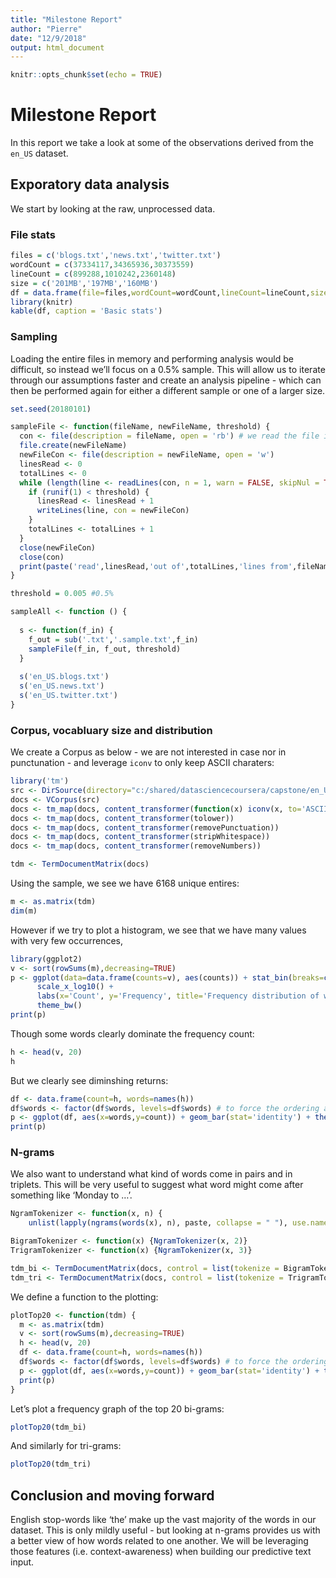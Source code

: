 ---
title: "Milestone Report"
author: "Pierre"
date: "12/9/2018"
output: html_document
---

```{r setup, include=FALSE}
knitr::opts_chunk$set(echo = TRUE)
```

# Milestone Report

In this report we take a look at some of the observations derived from the `en_US` dataset.

## Exporatory data analysis

We start by looking at the raw, unprocessed data.

### File stats

```{r echo=FALSE, echo='asis'}

files = c('blogs.txt','news.txt','twitter.txt')
wordCount = c(37334117,34365936,30373559)
lineCount = c(899288,1010242,2360148)
size = c('201MB','197MB','160MB')
df = data.frame(file=files,wordCount=wordCount,lineCount=lineCount,size=size)
library(knitr)
kable(df, caption = 'Basic stats')
```

### Sampling

Loading the entire files in memory and performing analysis would be difficult, so instead we'll focus on a 0.5% sample. This will allow us to iterate through our assumptions faster and create an analysis pipeline - which can then be performed again for either a different sample or one of a larger size.

```{r eval=FALSE}
set.seed(20180101)

sampleFile <- function(fileName, newFileName, threshold) {
  con <- file(description = fileName, open = 'rb') # we read the file in binary so we ignore control characters like C-z
  file.create(newFileName)
  newFileCon <- file(description = newFileName, open = 'w')
  linesRead <- 0
  totalLines <- 0
  while (length(line <- readLines(con, n = 1, warn = FALSE, skipNul = TRUE)) > 0) {
    if (runif(1) < threshold) {
      linesRead <- linesRead + 1
      writeLines(line, con = newFileCon)
    }
    totalLines <- totalLines + 1
  }
  close(newFileCon)
  close(con)  
  print(paste('read',linesRead,'out of',totalLines,'lines from',fileName,'into',newFileName))
}

threshold = 0.005 #0.5%

sampleAll <- function () {
  
  s <- function(f_in) {
    f_out = sub('.txt','.sample.txt',f_in)
    sampleFile(f_in, f_out, threshold)
  }
  
  s('en_US.blogs.txt')
  s('en_US.news.txt')
  s('en_US.twitter.txt')
}
```

### Corpus, vocabluary size and distribution

We create a Corpus as below - we are not interested in case nor in punctunation - and leverage `iconv` to only keep ASCII charaters:

```{r corpus}
library('tm')
src <- DirSource(directory="c:/shared/datasciencecoursera/capstone/en_US", pattern="*sample.txt")
docs <- VCorpus(src)
docs <- tm_map(docs, content_transformer(function(x) iconv(x, to='ASCII//TRANSLIT')))
docs <- tm_map(docs, content_transformer(tolower))
docs <- tm_map(docs, content_transformer(removePunctuation))
docs <- tm_map(docs, content_transformer(stripWhitespace))
docs <- tm_map(docs, content_transformer(removeNumbers))

tdm <- TermDocumentMatrix(docs)
```

Using the sample, we see we have 6168 unique entires:

```{r}
m <- as.matrix(tdm)
dim(m)
```

However if we try to plot a histogram, we see that we have many values with very few occurrences, 

```{r}
library(ggplot2)
v <- sort(rowSums(m),decreasing=TRUE)
p <- ggplot(data=data.frame(counts=v), aes(counts)) + stat_bin(breaks=c(1,20,100,1000,10000)) + 
      scale_x_log10() +
      labs(x='Count', y='Frequency', title='Frequency distribution of words') +
      theme_bw()
print(p)
```

Though some words clearly dominate the frequency count:

```{r}
h <- head(v, 20)
h
```
But we clearly see diminshing returns:

```{r}
df <- data.frame(count=h, words=names(h))
df$words <- factor(df$words, levels=df$words) # to force the ordering as we have it
p <- ggplot(df, aes(x=words,y=count)) + geom_bar(stat='identity') + theme(axis.text.x=element_text(angle=90))
print(p)
```

### N-grams

We also want to understand what kind of words come in pairs and in triplets. This will be very useful to suggest what word might come after something like 'Monday to ...'.

```{r}
NgramTokenizer <- function(x, n) {
    unlist(lapply(ngrams(words(x), n), paste, collapse = " "), use.names = FALSE) }

BigramTokenizer <- function(x) {NgramTokenizer(x, 2)}
TrigramTokenizer <- function(x) {NgramTokenizer(x, 3)}

tdm_bi <- TermDocumentMatrix(docs, control = list(tokenize = BigramTokenizer))
tdm_tri <- TermDocumentMatrix(docs, control = list(tokenize = TrigramTokenizer))
```

We define a function to the plotting:

```{r plotgrams}
plotTop20 <- function(tdm) {
  m <- as.matrix(tdm)
  v <- sort(rowSums(m),decreasing=TRUE)
  h <- head(v, 20)
  df <- data.frame(count=h, words=names(h))
  df$words <- factor(df$words, levels=df$words) # to force the ordering as we have it
  p <- ggplot(df, aes(x=words,y=count)) + geom_bar(stat='identity') + theme(axis.text.x=element_text(angle=90))
  print(p)
}
```

Let's plot a frequency graph of the top 20 bi-grams:

```{r plot2gram}
plotTop20(tdm_bi)
```

And similarly for tri-grams:

```{r plot3gram}
plotTop20(tdm_tri)
```

## Conclusion and moving forward

English stop-words like 'the' make up the vast majority of the words in our dataset. This is only mildly useful - but looking at n-grams provides us with a better view of how words related to one another. We will be leveraging those features (i.e. context-awareness) when building our predictive text input. 
